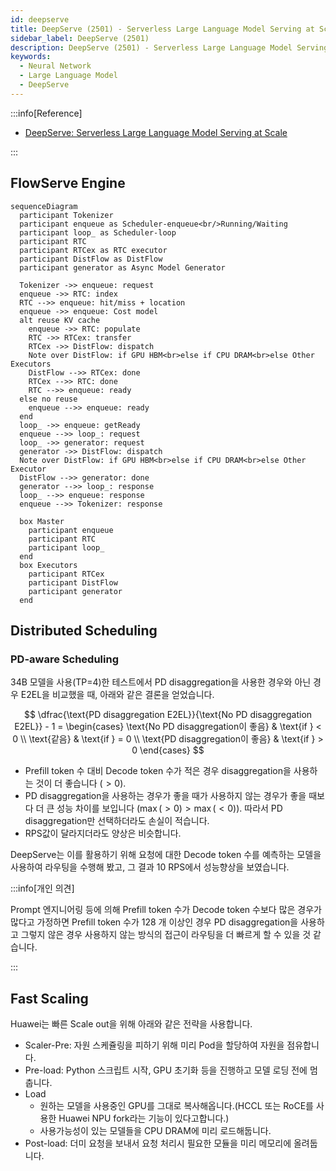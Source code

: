 ```yaml
---
id: deepserve
title: DeepServe (2501) - Serverless Large Language Model Serving at Scale
sidebar_label: DeepServe (2501)
description: DeepServe (2501) - Serverless Large Language Model Serving at Scale
keywords:
  - Neural Network
  - Large Language Model
  - DeepServe
---
```


:::info[Reference]

- [DeepServe: Serverless Large Language Model Serving at Scale](https://arxiv.org/abs/2501.14417)

:::

## FlowServe Engine

```mermaid
sequenceDiagram
  participant Tokenizer
  participant enqueue as Scheduler-enqueue<br/>Running/Waiting
  participant loop_ as Scheduler-loop
  participant RTC
  participant RTCex as RTC executor
  participant DistFlow as DistFlow
  participant generator as Async Model Generator

  Tokenizer ->> enqueue: request
  enqueue ->> RTC: index
  RTC -->> enqueue: hit/miss + location
  enqueue ->> enqueue: Cost model
  alt reuse KV cache
    enqueue ->> RTC: populate
    RTC ->> RTCex: transfer
    RTCex ->> DistFlow: dispatch
    Note over DistFlow: if GPU HBM<br>else if CPU DRAM<br>else Other Executors
    DistFlow -->> RTCex: done
    RTCex -->> RTC: done
    RTC -->> enqueue: ready
  else no reuse
    enqueue -->> enqueue: ready
  end
  loop_ ->> enqueue: getReady
  enqueue -->> loop_: request
  loop_ ->> generator: request
  generator ->> DistFlow: dispatch
  Note over DistFlow: if GPU HBM<br>else if CPU DRAM<br>else Other Executor
  DistFlow -->> generator: done
  generator -->> loop_: response
  loop_ -->> enqueue: response
  enqueue -->> Tokenizer: response

  box Master
    participant enqueue
    participant RTC
    participant loop_
  end
  box Executors
    participant RTCex
    participant DistFlow
    participant generator
  end
```

## Distributed Scheduling

### PD-aware Scheduling

34B 모델을 사용(TP=4)한 테스트에서 PD disaggregation을 사용한 경우와 아닌 경우 E2EL을 비교했을 때, 아래와 같은 결론을 얻었습니다.

$$
\dfrac{\text{PD disaggregation E2EL}}{\text{No PD disaggregation E2EL}} - 1 = \begin{cases}
\text{No PD disaggregation이 좋음} & \text{if } < 0  \\
\text{같음} & \text{if } = 0  \\
\text{PD disaggregation이 좋음} & \text{if } > 0
\end{cases}
$$

- Prefill token 수 대비 Decode token 수가 적은 경우 disaggregation을 사용하는 것이 더 좋습니다 ($> 0$).
- PD disaggregation을 사용하는 경우가 좋을 때가 사용하지 않는 경우가 좋을 때보다 더 큰 성능 차이를 보입니다 ($\max(> 0) > \max(< 0)$). 따라서 PD disaggregation만 선택하더라도 손실이 적습니다.
- RPS값이 달라지더라도 양상은 비슷합니다.

DeepServe는 이를 활용하기 위해 요청에 대한 Decode token 수를 예측하는 모델을 사용하여 라우팅을 수행해 봤고, 그 결과 10 RPS에서 성능향상을 보였습니다.

:::info[개인 의견]

Prompt 엔지니어링 등에 의해 Prefill token 수가 Decode token 수보다 많은 경우가 많다고 가정하면 Prefill token 수가 128 개 이상인 경우 PD disaggregation을 사용하고 그렇지 않은 경우 사용하지 않는 방식의 접근이 라우팅을 더 빠르게 할 수 있을 것 같습니다.

:::

## Fast Scaling

Huawei는 빠른 Scale out을 위해 아래와 같은 전략을 사용합니다.

- Scaler-Pre: 자원 스케쥴링을 피하기 위해 미리 Pod을 할당하여 자원을 점유합니다.
- Pre-load: Python 스크립트 시작, GPU 초기화 등을 진행하고 모델 로딩 전에 멈춥니다.
- Load
  - 원하는 모델을 사용중인 GPU를 그대로 복사해옵니다.(HCCL 또는 RoCE를 사용한 Huawei NPU fork라는 기능이 있다고합니다.)
  - 사용가능성이 있는 모델들을 CPU DRAM에 미리 로드해둡니다.
- Post-load: 더미 요청을 보내서 요청 처리시 필요한 모듈을 미리 메모리에 올려둡니다.

